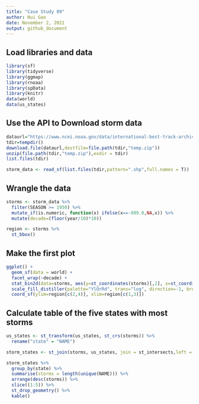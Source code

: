 ```yaml
---
title: "Case Study 09"
author: Hui Gao
date: November 2, 2021
output: github_document
---
```


## Load libraries and data

```r
library(sf)
library(tidyverse)
library(ggmap)
library(rnoaa)
library(spData)
library(knitr)
data(world)
data(us_states)
```

## Use the API to Download storm data

```r
dataurl="https://www.ncei.noaa.gov/data/international-best-track-archive-for-climate-stewardship-ibtracs/v04r00/access/shapefile/IBTrACS.NA.list.v04r00.points.zip"
tdir=tempdir()
download.file(dataurl,destfile=file.path(tdir,"temp.zip"))
unzip(file.path(tdir,"temp.zip"),exdir = tdir)
list.files(tdir)

storm_data <- read_sf(list.files(tdir,pattern=".shp",full.names = T))
```

## Wrangle the data

```r
storms <- storm_data %>%
  filter(SEASON >= 1950) %>%
  mutate_if(is.numeric, function(x) ifelse(x==-999.0,NA,x)) %>%
  mutate(decade=(floor(year/10)*10))

region <- storms %>%
  st_bbox()
```

## Make the first plot

```r
ggplot() +
  geom_sf(data = world) +
  facet_wrap(~decade) +
  stat_bin2d(data=storms, aes(y=st_coordinates(storms)[,2], x=st_coordinates(storms)[,1]),bins=100) +
  scale_fill_distiller(palette="YlOrRd", trans="log", direction=-1, breaks = c(1,10,100,1000)) +
  coord_sf(ylim=region[c(2,4)], xlim=region[c(1,3)])
```

## Calculate table of the five states with most storms

```r
us_states <- st_transform(us_states, st_crs(storms)) %>%
  rename("state" = "NAME")

storm_states <- st_join(storms, us_states, join = st_intersects,left = F)

storm_states %>%
  group_by(state) %>%
  summarise(storms = length(unique(NAME))) %>%
  arrange(desc(storms)) %>%
  slice((1:5)) %>%
  st_drop_geometry() %>%
  kable()
```

